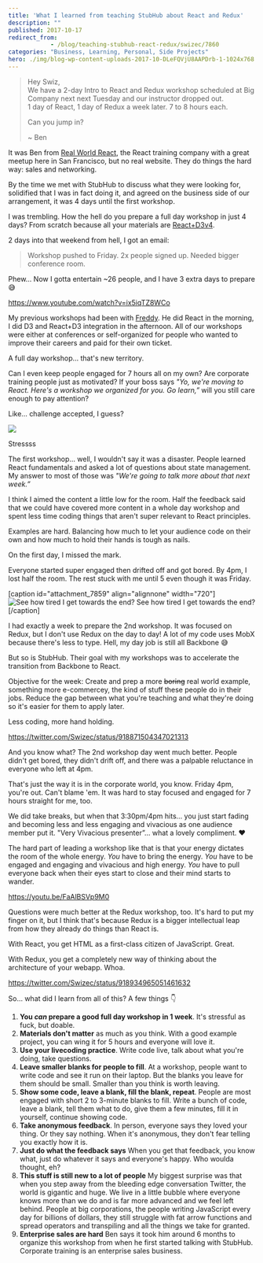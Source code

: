 ```yaml
---
title: 'What I learned from teaching StubHub about React and Redux'
description: ""
published: 2017-10-17
redirect_from: 
            - /blog/teaching-stubhub-react-redux/swizec/7860
categories: "Business, Learning, Personal, Side Projects"
hero: ./img/blog-wp-content-uploads-2017-10-DLeFQVjU8AAPDrb-1-1024x768.jpg
---
```

> Hey Swiz,  
> We have a 2-day Intro to React and Redux workshop scheduled at Big Company next next Tuesday and our instructor dropped out.  
> 1 day of React, 1 day of Redux a week later. 7 to 8 hours each.
>
> Can you jump in?
>
> ~ Ben

It was Ben from [Real World React](http://www.realworldreact.com), the React training company with a great meetup here in San Francisco, but no real website. They do things the hard way: sales and networking.

By the time we met with StubHub to discuss what they were looking for, solidified that I was in fact doing it, and agreed on the business side of our arrangement, it was 4 days until the first workshop.

I was trembling. How the hell do you prepare a full day workshop in just 4 days? From scratch because all your materials are [React+D3v4](https://swizec.com/reactd3js/).

2 days into that weekend from hell, I got an email:

> Workshop pushed to Friday. 2x people signed up. Needed bigger conference room.

Phew… Now I gotta entertain ~26 people, and I have 3 extra days to prepare 😅

https://www.youtube.com/watch?v=ix5iqTZ8WCo

My previous workshops had been with [Freddy](https://github.com/freddyrangel). He did React in the morning, I did D3 and React+D3 integration in the afternoon. All of our workshops were either at conferences or self-organized for people who wanted to improve their careers and paid for their own ticket.

A full day workshop… that&#x27;s new territory.

Can I even keep people engaged for 7 hours all on my own? Are corporate training people just as motivated? If your boss says _&quot;Yo, we&#x27;re moving to React. Here&#x27;s a workshop we organized for you. Go learn,”_ will you still care enough to pay attention?

Like… challenge accepted, I guess?

![](./img/blog-wp-content-uploads-2017-10-DLeFQVjU8AAPDrb-1-1024x768.jpg)

Stressss

The first workshop… well, I wouldn&#x27;t say it was a disaster. People learned React fundamentals and asked a lot of questions about state management. My answer to most of those was _&quot;We&#x27;re going to talk more about that next week.”_

I think I aimed the content a little low for the room. Half the feedback said that we could have covered more content in a whole day workshop and spent less time coding things that aren&#x27;t super relevant to React principles.

Examples are hard. Balancing how much to let your audience code on their own and how much to hold their hands is tough as nails.

On the first day, I missed the mark.

Everyone started super engaged then drifted off and got bored. By 4pm, I lost half the room. The rest stuck with me until 5 even though it was Friday.

\[caption id=&quot;attachment_7859&quot; align=&quot;alignnone&quot; width=&quot;720&quot;]![See how tired I get towards the end?](./img/blog-wp-content-uploads-2017-10-DLfgfdUUEAAk9xJ.png) See how tired I get towards the end?\[/caption]

I had exactly a week to prepare the 2nd workshop. It was focused on Redux, but I don&#x27;t use Redux on the day to day! A lot of my code uses MobX because there&#x27;s less to type. Hell, my day job is still all Backbone 😅

But so is StubHub. Their goal with my workshops was to accelerate the transition from Backbone to React.

Objective for the week: Create and prep a more ~~boring~~ real world example, something more e-commercey, the kind of stuff these people do in their jobs. Reduce the gap between what you&#x27;re teaching and what they&#x27;re doing so it&#x27;s easier for them to apply later.

Less coding, more hand holding.

https://twitter.com/Swizec/status/918871504347021313

And you know what? The 2nd workshop day went much better. People didn&#x27;t get bored, they didn&#x27;t drift off, and there was a palpable reluctance in everyone who left at 4pm.

That&#x27;s just the way it is in the corporate world, you know. Friday 4pm, you&#x27;re out. Can&#x27;t blame &#x27;em. It was hard to stay focused and engaged for 7 hours straight for me, too.

We did take breaks, but when that 3:30pm/4pm hits… you just start fading and becoming less and less engaging and vivacious as one audience member put it. &quot;Very Vivacious presenter”… what a lovely compliment. ❤️

The hard part of leading a workshop like that is that your energy dictates the room of the whole energy. _You_ have to bring the energy. _You_ have to be engaged and engaging and vivacious and high energy. _You_ have to pull everyone back when their eyes start to close and their mind starts to wander.

https://youtu.be/FaAlBSVp9M0

Questions were much better at the Redux workshop, too. It&#x27;s hard to put my finger on it, but I think that&#x27;s because Redux is a bigger intellectual leap from how they already do things than React is.

With React, you get HTML as a first-class citizen of JavaScript. Great.

With Redux, you get a completely new way of thinking about the architecture of your webapp. Whoa.

https://twitter.com/Swizec/status/918934965051461632

So… what did I learn from all of this? A few things 👇

1. **You _can_ prepare a good full day workshop in 1 week**. It&#x27;s stressful as fuck, but doable.
2. **Materials don&#x27;t matter** as much as you think. With a good example project, you can wing it for 5 hours and everyone will love it.
3. **Use your livecoding practice**. Write code live, talk about what you&#x27;re doing, take questions.
4. **Leave smaller blanks for people to fill**. At a workshop, people want to write code and see it run on their laptop. But the blanks you leave for them should be small. Smaller than you think is worth leaving.
5. **Show some code, leave a blank, fill the blank, repeat**. People are most engaged with short 2 to 3-minute blanks to fill. Write a bunch of code, leave a blank, tell them what to do, give them a few minutes, fill it in yourself, continue showing code.
6. **Take anonymous feedback**. In person, everyone says they loved your thing. Or they say nothing. When it&#x27;s anonymous, they don&#x27;t fear telling you exactly how it is.
7. **Just do what the feedback says** When you get that feedback, you know what, just do whatever it says and everyone&#x27;s happy. Who woulda thought, eh?
8. **This stuff is still new to a lot of people** My biggest surprise was that when you step away from the bleeding edge conversation Twitter, the world is gigantic and huge. We live in a little bubble where everyone knows more than we do and is far more advanced and we feel left behind. People at big corporations, the people writing JavaScript every day for billions of dollars, they still struggle with fat arrow functions and spread operators and transpiling and all the things we take for granted.
9. **Enterprise sales are hard** Ben says it took him around 6 months to organize this workshop from when he first started talking with StubHub. Corporate training is an enterprise sales business.
